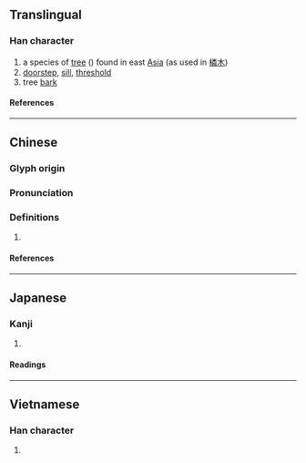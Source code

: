 {{character info/new}}
==Translingual==

===Han character===
{{Han char|rn=75|rad=木|as=12|sn=16|four=49959|canj=DFDQ|ids=⿰木粦}}

# a species of [[tree]] ({{taxlink|Prunus buergeriana|species|noshow=1}}) found in east [[Asia]] (as used in [[橉木]])
# [[doorstep]], [[sill]], [[threshold]]
# tree [[bark]]

====References====
{{Han ref|kx=0552.280|dkj=15524|dj=0941.150|hdz=21295.080|uh=6A49}}

----

==Chinese==
{{zh-forms}}

===Glyph origin===
{{Han etym}}

===Pronunciation===
{{zh-pron
|m=lìn
|c=leon4,leon6
|mc=y
|oc=y
|ma=
|cat=n,pn
}}

===Definitions===
{{zh-hanzi}}

# {{rfdef|lang=zh}}

====References====

----

==Japanese==

===Kanji===
{{ja-kanji|grade=|rs=木12}}

# {{defn|lang=ja|sort=木12}}

====Readings====
{{ja-readings
|on=りん
|kun=しきみ
}}

----

==Vietnamese==

===Han character===
{{vi-readings|rs=木12|reading=săng}}

# {{defn|lang=vi|sort=木12}}
